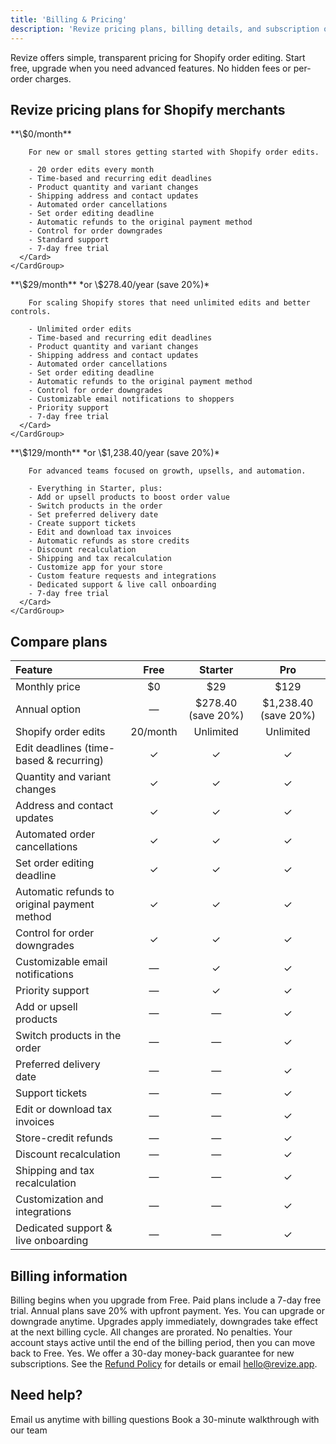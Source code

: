 ```yaml
---
title: 'Billing & Pricing'
description: 'Revize pricing plans, billing details, and subscription options for Shopify merchants. Compare Free, Starter, and Pro plans for Shopify order editing, upsells, and automated refunds.'
---
```


<Note>
  Revize offers simple, transparent pricing for Shopify order editing. Start free, upgrade when you need advanced features. No hidden fees or per-order charges.
</Note>

## Revize pricing plans for Shopify merchants

<Tabs>
  <Tab title="Free">
    <CardGroup cols={1}>
      <Card title="Free plan" icon="gift" color="#10b981">
        **\$0/month**

        For new or small stores getting started with Shopify order edits.

        - 20 order edits every month  
        - Time-based and recurring edit deadlines  
        - Product quantity and variant changes  
        - Shipping address and contact updates  
        - Automated order cancellations  
        - Set order editing deadline  
        - Automatic refunds to the original payment method  
        - Control for order downgrades  
        - Standard support  
        - 7-day free trial  
      </Card>
    </CardGroup>
  </Tab>

  <Tab title="Starter">
    <CardGroup cols={1}>
      <Card title="Starter plan" icon="rocket" color="#3b82f6">
        **\$29/month**  
        *or \$278.40/year (save 20%)*

        For scaling Shopify stores that need unlimited edits and better controls.

        - Unlimited order edits  
        - Time-based and recurring edit deadlines  
        - Product quantity and variant changes  
        - Shipping address and contact updates  
        - Automated order cancellations  
        - Set order editing deadline  
        - Automatic refunds to the original payment method  
        - Control for order downgrades  
        - Customizable email notifications to shoppers  
        - Priority support  
        - 7-day free trial  
      </Card>
    </CardGroup>
  </Tab>

  <Tab title="Pro">
    <CardGroup cols={1}>
      <Card title="Pro plan" icon="star" color="#8b5cf6">
        **\$129/month**  
        *or \$1,238.40/year (save 20%)*

        For advanced teams focused on growth, upsells, and automation.

        - Everything in Starter, plus:  
        - Add or upsell products to boost order value  
        - Switch products in the order  
        - Set preferred delivery date  
        - Create support tickets  
        - Edit and download tax invoices  
        - Automatic refunds as store credits  
        - Discount recalculation  
        - Shipping and tax recalculation  
        - Customize app for your store  
        - Custom feature requests and integrations  
        - Dedicated support & live call onboarding  
        - 7-day free trial  
      </Card>
    </CardGroup>
  </Tab>
</Tabs>

## Compare plans

| Feature | Free | Starter | Pro |
|:---|:---:|:---:|:---:|
| Monthly price | \$0 | \$29 | \$129 |
| Annual option | — | \$278.40 (save 20%) | \$1,238.40 (save 20%) |
| Shopify order edits | 20/month | Unlimited | Unlimited |
| Edit deadlines (time-based & recurring) | ✓ | ✓ | ✓ |
| Quantity and variant changes | ✓ | ✓ | ✓ |
| Address and contact updates | ✓ | ✓ | ✓ |
| Automated order cancellations | ✓ | ✓ | ✓ |
| Set order editing deadline | ✓ | ✓ | ✓ |
| Automatic refunds to original payment method | ✓ | ✓ | ✓ |
| Control for order downgrades | ✓ | ✓ | ✓ |
| Customizable email notifications | — | ✓ | ✓ |
| Priority support | — | ✓ | ✓ |
| Add or upsell products | — | — | ✓ |
| Switch products in the order | — | — | ✓ |
| Preferred delivery date | — | — | ✓ |
| Support tickets | — | — | ✓ |
| Edit or download tax invoices | — | — | ✓ |
| Store-credit refunds | — | — | ✓ |
| Discount recalculation | — | — | ✓ |
| Shipping and tax recalculation | — | — | ✓ |
| Customization and integrations | — | — | ✓ |
| Dedicated support & live onboarding | — | — | ✓ |

## Billing information

<AccordionGroup>
  <Accordion title="When am I charged?" icon="calendar">
    Billing begins when you upgrade from Free. Paid plans include a 7-day free trial. Annual plans save 20% with upfront payment.
  </Accordion>

  <Accordion title="Can I change plans?" icon="arrows-rotate">
    Yes. You can upgrade or downgrade anytime. Upgrades apply immediately, downgrades take effect at the next billing cycle. All changes are prorated.
  </Accordion>

  <Accordion title="What if I cancel?" icon="xmark">
    No penalties. Your account stays active until the end of the billing period, then you can move back to Free.
  </Accordion>

  <Accordion title="Do you offer refunds?" icon="money-bill-wave">
    Yes. We offer a 30-day money-back guarantee for new subscriptions. See the <a href="/refund-policy">Refund Policy</a> for details or email <a href="mailto:hello@revize.app">hello@revize.app</a>.
  </Accordion>
</AccordionGroup>

## Need help?

<CardGroup cols={2}>
  <Card
    title="Billing support"
    icon="envelope"
    href="/support/contact"
  >
    Email us anytime with billing questions
  </Card>
  <Card
    title="Schedule demo"
    icon="calendar-days"
    href="https://cal.com/revize-team-xx92ri/30min"
  >
    Book a 30-minute walkthrough with our team
  </Card>
</CardGroup>
